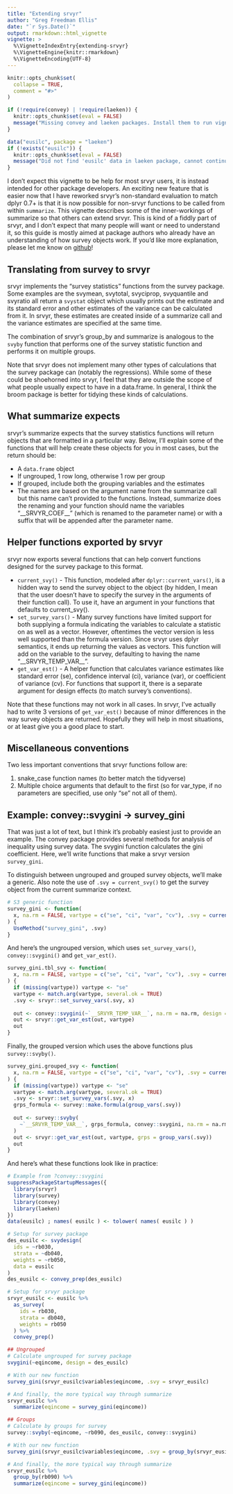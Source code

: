 ```yaml
---
title: "Extending srvyr"
author: "Greg Freedman Ellis"
date: "`r Sys.Date()`"
output: rmarkdown::html_vignette
vignette: >
  %\VignetteIndexEntry{extending-srvyr}
  %\VignetteEngine{knitr::rmarkdown}
  %\VignetteEncoding{UTF-8}
---
```

```r
knitr::opts_chunk$set(
  collapse = TRUE,
  comment = "#>"
)

if (!require(convey) | !require(laeken)) {
  knitr::opts_chunk$set(eval = FALSE)
  message("Missing convey and laeken packages. Install them to run vignette.")
}

data("eusilc", package = "laeken")
if (!exists("eusilc")) {
  knitr::opts_chunk$set(eval = FALSE)
  message("Did not find 'eusilc' data in laeken package, cannot continue.")
}
```
I don't expect this vignette to be help for most srvyr users, it is instead
intended for other package developers. An exciting new feature that is easier
now that I have reworked srvyr's non-standard evaluation to match dplyr 0.7+ is
that it is now possible for non-srvyr functions to be called from within
`summarize`. This vignette describes some of the inner-workings of summarize so
that others can extend srvyr. This is kind of a fiddly part of srvyr, and I
don't expect that many people will want or need to understand it, so this guide
is mostly aimed at package authors who already have an understanding of how
survey objects work. If you'd like more explanation, please let me know on
[github](https://github.com/gergness/srvyr)!

## Translating from survey to srvyr
srvyr implements the "survey statistics" functions from the survey package. Some examples
are the svymean, svytotal, svyciprop, svyquantile and svyratio all return a
`svystat` object which usually prints out the estimate and its standard error
and other estimates of the variance can be calculated from it. In srvyr, these
estimates are created inside of a summarize call and the variance estimates are
specified at the same time.

The combination of srvyr's group_by and summarize is analogous to the `svyby`
function that performs one of the survey statistic function and performs it on
multiple groups.

Note that srvyr does not implement many other types of calculations that the survey
package can (notably the regressions). While some of these could be shoehorned into
srvyr, I feel that they are outside the scope of what people usually expect to have 
in a data.frame. In general, I think the broom package is better for tidying these
kinds of calculations.

## What summarize expects
srvyr's summarize expects that the survey statistics functions will return
objects that are formatted in a particular way. Below, I'll explain some of the 
functions that will help create these objects for you in most cases, but the return
should be:

- A `data.frame` object
- If ungrouped, 1 row long, otherwise 1 row per group
- If grouped, include both the grouping variables and the estimates
- The names are based on the argument name from the summarize call but this name can't 
  provided to the functions. Instead, summarize does the renaming and your function should
  name the variables "\_\_SRVYR_COEF\_\_" (which is renamed to the parameter name) or with a 
  suffix that will be appended after the parameter name. 

## Helper functions exported by srvyr
srvyr now exports several functions that can help convert functions designed
for the survey package to this format.

- `current_svy()` - This function, modeled after `dplyr::current_vars()`,
  is a hidden way to send the survey object to the object (by hidden, I mean 
  that the user doesn't have to specify the survey in the arguments of their
  function call). To use it, have an argument in your functions that
  defaults to current_svy().
- `set_survey_vars()` - Many survey functions have limited support for both
  supplying a formula indicating the variables to calculate a statistic on
  as well as a vector. However, oftentimes the vector version is less well
  supported than the formula version. Since srvyr uses dplyr semantics, it
  ends up returning the values as vectors. This function will add on the variable
  to the survey, defaulting to having the name "\_\_SRVYR_TEMP_VAR\_\_". 
- `get_var_est()` - A helper function that calculates variance estimates
  like standard error (se), confidence interval (ci), variance (var), 
  or coefficient of variance (cv). For functions that support it, 
  there is a separate argument for design effects (to match survey's conventions).

Note that these functions may not work in all cases. In srvyr, I've actually had to 
write 3 versions of `get_var_est()` because of minor differences in the way survey
objects are returned. Hopefully they will help in most situations, or at least give 
you a good place to start.

## Miscellaneous conventions
Two less important conventions that srvyr functions follow are:

1) snake_case function names (to better match the tidyverse)
2) Multiple choice arguments that default to the first (so for var_type, if
  no parameters are specified, use only "se" not all of them).

## Example: convey::svygini -> survey_gini
That was just a lot of text, but I think it's probably easiest just to provide an
example. The convey package provides several methods for analysis of inequality
using survey data. The svygini function calculates the gini coefficient. Here,
we'll write functions that make a srvyr version `survey_gini`.

To distinguish between ungrouped and grouped survey objects, we'll make a generic.
Also note the use of `.svy = current_svy()` to get the survey object from the 
current summarize context.
```r
# S3 generic function
survey_gini <- function(
  x, na.rm = FALSE, vartype = c("se", "ci", "var", "cv"), .svy = current_svy(), ...
) {
  UseMethod("survey_gini", .svy)
}
```

And here's the ungrouped version, which uses `set_survey_vars()`, `convey::svygini()` and
`get_var_est()`. 
```r
survey_gini.tbl_svy <- function(
  x, na.rm = FALSE, vartype = c("se", "ci", "var", "cv"), .svy = current_svy(), ...
) {
  if (missing(vartype)) vartype <- "se"
  vartype <- match.arg(vartype, several.ok = TRUE)
  .svy <- srvyr::set_survey_vars(.svy, x)
  
  out <- convey::svygini(~`__SRVYR_TEMP_VAR__`, na.rm = na.rm, design = .svy)
  out <- srvyr::get_var_est(out, vartype)
  out
}
```

Finally, the grouped version which uses the above functions plus `survey::svyby()`.
```r
survey_gini.grouped_svy <- function(
  x, na.rm = FALSE, vartype = c("se", "ci", "var", "cv"), .svy = current_svy(), ...
) {
  if (missing(vartype)) vartype <- "se"
  vartype <- match.arg(vartype, several.ok = TRUE)
  .svy <- srvyr::set_survey_vars(.svy, x)
  grps_formula <- survey::make.formula(group_vars(.svy))
  
  out <- survey::svyby(
    ~`__SRVYR_TEMP_VAR__`, grps_formula, convey::svygini, na.rm = na.rm, design = .svy
  )
  out <- srvyr::get_var_est(out, vartype, grps = group_vars(.svy))
  out
}
```

And here's what these functions look like in practice:
```r
# Example from ?convey::svygini
suppressPackageStartupMessages({
  library(srvyr)
  library(survey)
  library(convey)
  library(laeken)
})
data(eusilc) ; names( eusilc ) <- tolower( names( eusilc ) )

# Setup for survey package
des_eusilc <- svydesign(
  ids = ~rb030, 
  strata = ~db040,  
  weights = ~rb050, 
  data = eusilc
)
des_eusilc <- convey_prep(des_eusilc)

# Setup for srvyr package
srvyr_eusilc <- eusilc %>% 
  as_survey(
    ids = rb030,
    strata = db040,
    weights = rb050
  ) %>%
  convey_prep()

## Ungrouped
# Calculate ungrouped for survey package
svygini(~eqincome, design = des_eusilc)

# With our new function
survey_gini(srvyr_eusilc$variables$eqincome, .svy = srvyr_eusilc)

# And finally, the more typical way through summarize
srvyr_eusilc %>% 
  summarize(eqincome = survey_gini(eqincome))

## Groups
# Calculate by groups for survey
survey::svyby(~eqincome, ~rb090, des_eusilc, convey::svygini)

# With our new function
survey_gini(srvyr_eusilc$variables$eqincome, .svy = group_by(srvyr_eusilc, rb090))

# And finally, the more typical way through summarize
srvyr_eusilc %>% 
  group_by(rb090) %>%
  summarize(eqincome = survey_gini(eqincome))

```
